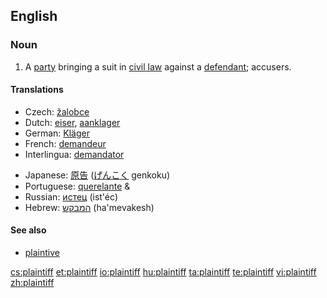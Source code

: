 ==English==
{{wikipedia}}

===Noun===
{{en-noun}}

# A [[party]] bringing a suit in [[civil law]] against a [[defendant]]; accusers.

====Translations====
{{trans-top|party bringing a suit in civil law against a defendant}}
*Czech: [[žalobce]] {{m}}
*Dutch: [[eiser]], [[aanklager]]
*German: [[Kläger]] {{m}}
*French: [[demandeur]]
*Interlingua: [[demandator]]
{{trans-mid}}
*Japanese: [[原告]] ([[げんこく]] genkoku)
*Portuguese: [[querelante]] {{m}} & {{f}}
*Russian: [[истец]] (ist'éc) {{m}}
*Hebrew: [[המבקש]] (ha'mevakesh)
{{trans-bottom}}

====See also====
*[[plaintive]]

[[cs:plaintiff]]
[[et:plaintiff]]
[[io:plaintiff]]
[[hu:plaintiff]]
[[ta:plaintiff]]
[[te:plaintiff]]
[[vi:plaintiff]]
[[zh:plaintiff]]